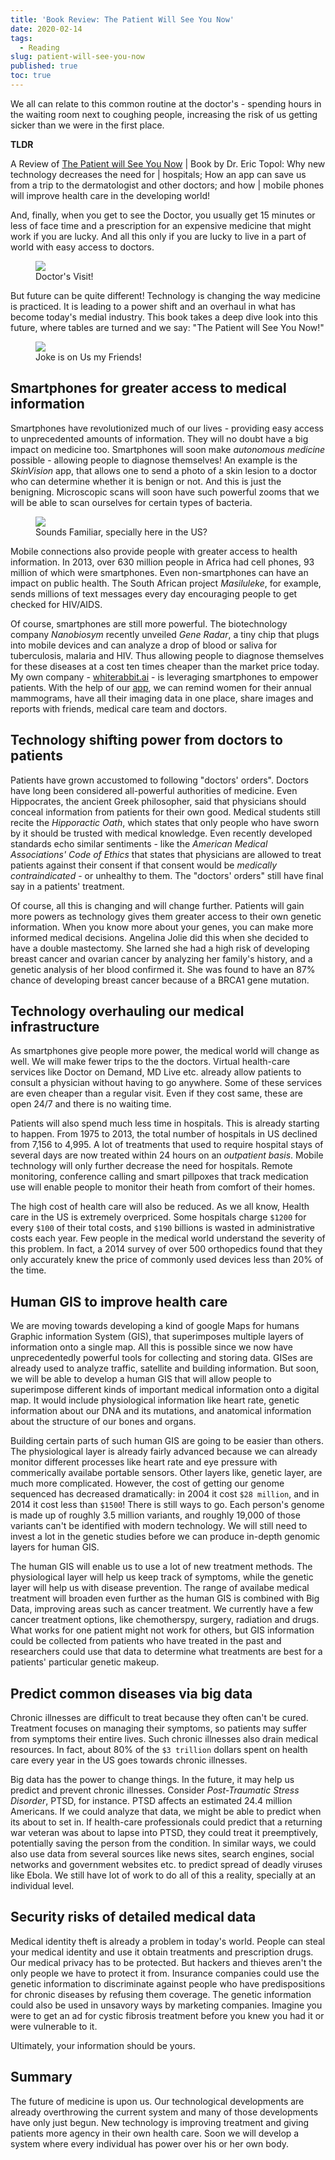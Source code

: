 ```yaml
---
title: 'Book Review: The Patient Will See You Now'
date: 2020-02-14
tags:
  - Reading
slug: patient-will-see-you-now
published: true
toc: true
---
```


We all can relate to this common routine at the doctor's - spending hours in the waiting room next
to coughing people, increasing the risk of us getting sicker than we were in the first place.

<Callout type="note">

**TLDR**

A Review of [The Patient will See You Now](https://www.amazon.com/Patient-Will-See-You-Now/dp/0465040020) |
Book by Dr. Eric Topol: Why new technology decreases the need for | hospitals; How an app can
save us from a trip to the dermatologist and other doctors; and how | mobile phones will improve
health care in the developing world!

</Callout>

And, finally, when you get to see the Doctor, you usually get 15 minutes or less of face time and a
prescription for an expensive medicine that might work if you are lucky. And all this only if you
are lucky to live in a part of world with easy access to doctors.

<figure>
  <img src="https://imgs.xkcd.com/comics/doctor_visit.png"/>
  <figcaption class="text-center text-xs">
    Doctor's Visit!
  </figcaption>
</figure>

But future can be quite different! Technology is changing the way medicine is practiced. It is
leading to a power shift and an overhaul in what has become today's medial industry. This book
takes a deep dive look into this future, where tables are turned and we say: "The Patient will See
You Now!"

<figure>
  <img src="https://pbs.twimg.com/media/EQbAMUxUYAAvXec?format=jpg&name=small"/>
  <figcaption class="text-center text-xs">
    Joke is on Us my Friends!
  </figcaption>
</figure>

## Smartphones for greater access to medical information

Smartphones have revolutionized much of our lives - providing easy access to unprecedented amounts
of information. They will no doubt have a big impact on medicine too. Smartphones will soon make
_autonomous medicine_ possible - allowing people to diagnose themselves! An example is the
_SkinVision_ app, that allows one to send a photo of a skin lesion to a doctor who can determine
whether it is benign or not. And this is just the benigning. Microscopic scans will soon have such
powerful zooms that we will be able to scan ourselves for certain types of bacteria.

<figure>
  <img src="https://pbs.twimg.com/media/EQa_8yyUwAIHl-2?format=jpg&name=small" />
  <figcaption class="text-center text-xs">
    Sounds Familiar, specially here in the US?
  </figcaption>
</figure>

Mobile connections also provide people with greater access to health information. In 2013, over 630
million people in Africa had cell phones, 93 million of which were smartphones. Even
non-smartphones can have an impact on public health. The South African project _Masiluleke_, for
example, sends millions of text messages every day encouraging people to get checked for HIV/AIDS.

Of course, smartphones are still more powerful. The biotechnology company _Nanobiosym_ recently
unveiled _Gene Radar_, a tiny chip that plugs into mobile devices and can analyze a drop of blood
or saliva for tuberculosis, malaria and HIV. Thus allowing people to diagnose themselves for these
diseases at a cost ten times cheaper than the market price today. My own company -
[whiterabbit.ai](https://whiterabbit.ai/) - is leveraging smartphones to empower patients. With the
help of our [app](https://apps.apple.com/us/app/whiterabbit-app/id1459556883), we can remind women
for their annual mammograms, have all their imaging data in one place, share images and reports
with friends, medical care team and doctors.

## Technology shifting power from doctors to patients

Patients have grown accustomed to following "doctors' orders". Doctors have long been considered
all-powerful authorities of medicine. Even Hippocrates, the ancient Greek philosopher, said that
physicians should conceal information from patients for their own good. Medical students still
recite the _Hipporactic Oath_, which states that only people who have sworn by it should be trusted
with medical knowledge. Even recently developed standards echo similar sentiments - like the
_American Medical Associations' Code of Ethics_ that states that physicians are allowed to treat
patients against their consent if that consent would be _medically contraindicated_ - or unhealthy
to them. The "doctors' orders" still have final say in a patients' treatment.

Of course, all this is changing and will change further. Patients will gain more powers as
technology gives them greater access to their own genetic information. When you know more about
your genes, you can make more informed medical decisions. Angelina Jolie did this when she decided
to have a double mastectomy. She larned she had a high risk of developing breast cancer and ovarian
cancer by analyzing her family's history, and a genetic analysis of her blood confirmed it. She was
found to have an 87% chance of developing breast cancer because of a BRCA1 gene mutation.

## Technology overhauling our medical infrastructure

As smartphones give people more power, the medical world will change as well. We will make fewer
trips to the the doctors. Virtual health-care services like Doctor on Demand, MD Live etc. already
allow patients to consult a physician without having to go anywhere. Some of these services are
even cheaper than a regular visit. Even if they cost same, these are open 24/7 and there is no
waiting time.

Patients will also spend much less time in hospitals. This is already starting to happen. From 1975
to 2013, the total number of hospitals in US declined from 7,156 to 4,995. A lot of treatments that
used to require hospital stays of several days are now treated within 24 hours on an _outpatient
basis_. Mobile technology will only further decrease the need for hospitals. Remote monitoring,
conference calling and smart pillpoxes that track medication use will enable people to monitor
their heath from comfort of their homes.

The high cost of health care will also be reduced. As we all know, Health care in the US is
extremely overpriced. Some hospitals charge `$1200` for every `$100` of their total costs, and `$190`
billions is wasted in administrative costs each year. Few people in the medical world understand
the severity of this problem. In fact, a 2014 survey of over 500 orthopedics found that they only
accurately knew the price of commonly used devices less than 20% of the time.

## Human GIS to improve health care

We are moving towards developing a kind of google Maps for humans Graphic information System (GIS),
that superimposes multiple layers of information onto a single map. All this is possible since we
now have unprecedentedly powerful tools for collecting and storing data. GISes are already used to
analyze traffic, satellite and building information. But soon, we will be able to develop a human
GIS that will allow people to superimpose different kinds of important medical information onto a
digital map. It would include physiological information like heart rate, genetic information about
our DNA and its mutations, and anatomical information about the structure of our bones and organs.

Building certain parts of such human GIS are going to be easier than others. The physiological
layer is already fairly advanced because we can already monitor different processes like heart rate
and eye pressure with commerically availabe portable sensors. Other layers like, genetic layer, are
much more complicated. However, the cost of getting our genome sequenced has decreased
dramatically: in 2004 it cost `$28 million`, and in 2014 it cost less than `$1500`! There is still
ways to go. Each person's genome is made up of roughly 3.5 million variants, and roughly 19,000 of
those variants can't be identified with modern technology. We will still need to invest a lot in
the genetic studies before we can produce in-depth genomic layers for human GIS.

The human GIS will enable us to use a lot of new treatment methods. The physiological layer will
help us keep track of symptoms, while the genetic layer will help us with disease prevention. The
range of availabe medical treatment will broaden even further as the human GIS is combined with Big
Data, improving areas such as cancer treatment. We currently have a few cancer treatment options,
like chemotherspy, surgery, radiation and drugs. What works for one patient might not work for
others, but GIS information could be collected from patients who have treated in the past and
researchers could use that data to determine what treatments are best for a patients' particular
genetic makeup.

## Predict common diseases via big data

Chronic illnesses are difficult to treat because they often can't be cured. Treatment focuses on
managing their symptoms, so patients may suffer from symptoms their entire lives. Such chronic
illnesses also drain medical resources. In fact, about 80% of the `$3 trillion` dollars spent on
health care every year in the US goes towards chronic illnesses.

Big data has the power to change things. In the future, it may help us predict and prevent chronic
illnesses. Consider _Post-Traumatic Stress Disorder_, PTSD, for instance. PTSD affects an estimated
24.4 million Americans. If we could analyze that data, we might be able to predict when its about
to set in. If health-care professionals could predict that a returning war veteran was about to
lapse into PTSD, they could treat it preemptively, potentially saving the person from the
condition. In similar ways, we could also use data from several sources like news sites, search
engines, social networks and government websites etc. to predict spread of deadly viruses like
Ebola. We still have lot of work to do all of this a reality, specially at an individual level.

## Security risks of detailed medical data

Medical identity theft is already a problem in today's world. People can steal your medical
identity and use it obtain treatments and prescription drugs. Our medical privacy has to be
protected. But hackers and thieves aren't the only people we have to protect it from. Insurance
companies could use the genetic information to discriminate against people who have predispositions
for chronic diseases by refusing them coverage. The genetic information could also be used in
unsavory ways by marketing companies. Imagine you were to get an ad for cystic fibrosis treatment
before you knew you had it or were vulnerable to it.

Ultimately, your information should be yours.

## Summary

The future of medicine is upon us. Our technological developments are already overthrowing the
current system and many of those developments have only just begun. New technology is improving
treatment and giving patients more agency in their own health care. Soon we will develop a system
where every individual has power over his or her own body.
